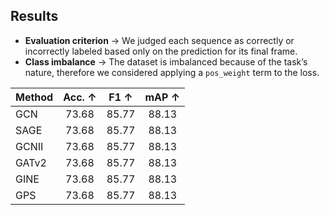 ##  Results

- **Evaluation criterion** → We judged each sequence as correctly or incorrectly labeled based only on the prediction for its final frame.
- **Class imbalance** → The dataset is imbalanced because of the task’s nature,  therefore we considered applying a `pos_weight` term to the loss.


| Method | Acc. ↑|  F1 ↑ |  mAP ↑| 
|:-------|:-----:|:-----:|:-----:|
| GCN    | 73.68 | 85.77 | 88.13 |
| SAGE   | 73.68 | 85.77 | 88.13 |
| GCNII  | 73.68 | 85.77 | 88.13 | 
| GATv2  | 73.68 | 85.77 | 88.13 |
| GINE   | 73.68 | 85.77 | 88.13 | 
| GPS    | 73.68 | 85.77 | 88.13 |



